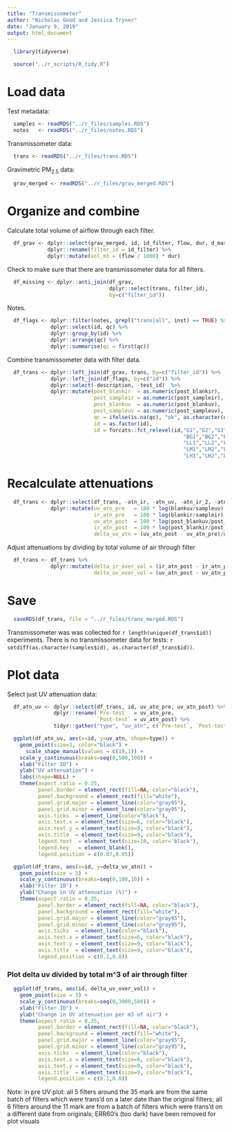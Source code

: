 ```yaml
---
title: "Transmissometer"
author: "Nicholas Good and Jessica Tryner"
date: "January 9, 2019"
output: html_document
---
```


```r
  library(tidyverse)
```

```r
  source("../r_scripts/R_tidy.R")
```

# Load data

Test metadata:

```r
  samples <- readRDS("../r_files/samples.RDS")
  notes   <- readRDS("../r_files/notes.RDS")
```

Transmissometer data:

```r
  trans <- readRDS("../r_files/trans.RDS")
```

Gravimetric PM~2.5~ data:

```r
  grav_merged <- readRDS("../r_files/grav_merged.RDS")
```

# Organize and combine

Calculate total volume of airflow through each filter. 

```r
  df_grav <- dplyr::select(grav_merged, id, id_filter, flow, dur, d_mass) %>%
             dplyr::rename(filter_id = id_filter) %>%
             dplyr::mutate(vol_m3 = (flow / 1000) * dur)
```

Check to make sure that there are transmissometer data for all filters.

```r
  df_missing <- dplyr::anti_join(df_grav, 
                                 dplyr::select(trans, filter_id),
                                 by=c("filter_id"))
```

Notes.

```r
  df_flags <- dplyr::filter(notes, grepl("trans|all", inst) == TRUE) %>%
              dplyr::select(id, qc) %>%
              dplyr::group_by(id) %>%
              dplyr::arrange(qc) %>%
              dplyr::summarise(qc = first(qc))
```

Combine transmissometer data with filter data.

```r
  df_trans <- dplyr::left_join(df_grav, trans, by=c("filter_id")) %>%
              dplyr::left_join(df_flags, by=c("id")) %>%
              dplyr::select(-description, -test_id)  %>%
              dplyr::mutate(post_blankir  = as.numeric(post_blankir),
                            post_sampleir = as.numeric(post_sampleir),
                            post_blankuv  = as.numeric(post_blankuv),
                            post_sampleuv = as.numeric(post_sampleuv),
                            qc = ifelse(is.na(qc), "ok", as.character(qc)),
                            id = as.factor(id),
                            id = forcats::fct_relevel(id,"G1","G2","G3","G4","G5","G6","G7","G8",
                                                         "BG1","BG2","BG3","BG4","BG5","BG6","BG7","BG8",
                                                         "LL1","LL2","LL3","LL4","FL1","FL2","FL3","FL4",
                                                         "LM1","LM2","LM3","LM4","FM1","FM2","FM3","FM4",
                                                         "LH1","LH2","LH3","LH4","FH1","FH2","FH3","FH4"))
```

# Recalculate attenuations

```r
  df_trans <- dplyr::select(df_trans, -atn_ir, -atn_uv, -atn_ir_2, -atn_uv_2) %>%
              dplyr::mutate(uv_atn_pre   = 100 * log(blankuv/sampleuv),
                            ir_atn_pre   = 100 * log(blankir/sampleir),
                            uv_atn_post  = 100 * log(post_blankuv/post_sampleuv),
                            ir_atn_post  = 100 * log(post_blankir/post_sampleir),
                            delta_uv_atn = (uv_atn_post - uv_atn_pre)/uv_atn_pre)
```

Adjust attenuations by dividing by total volume of air through filter

```r
  df_trans <- df_trans %>%
              dplyr::mutate(delta_ir_over_vol = (ir_atn_post - ir_atn_pre) / vol_m3,
                            delta_uv_over_vol = (uv_atn_post - uv_atn_pre) / vol_m3)
```

# Save

```r
  saveRDS(df_trans, file = "../r_files/trans_merged.RDS")
```

Transmissometer was was collected for `r length(unique(df_trans$id))` experiments. There is no transmissometer data for tests: `r setdiff(as.character(samples$id), as.character(df_trans$id))`.

# Plot data

Select just UV attenuation data: 

```r
  df_atn_uv <- dplyr::select(df_trans, id, uv_atn_pre, uv_atn_post) %>%
               dplyr::rename(`Pre-test`  = uv_atn_pre,
                             `Post-test` = uv_atn_post) %>%
               tidyr::gather("type", "uv_atn", c(`Pre-test`, `Post-test`)) 
```

```r

  ggplot(df_atn_uv, aes(x=id, y=uv_atn, shape=type)) +
    geom_point(size=3, color="black") +
      scale_shape_manual(values = c(19,1)) +
    scale_y_continuous(breaks=seq(0,500,100)) + 
    xlab("Filter ID") + 
    ylab("UV attenuation") + 
    labs(shape=NULL) + 
    theme(aspect.ratio = 0.35,
          panel.border = element_rect(fill=NA, color="black"),
          panel.background = element_rect(fill="white"),
          panel.grid.major = element_line(color="gray95"),
          panel.grid.minor = element_line(color="gray95"),
          axis.ticks  = element_line(color="black"),
          axis.text.x = element_text(size=6, color="black"),
          axis.text.y = element_text(size=9, color="black"),
          axis.title  = element_text(size=9, color="black"),
          legend.text  = element_text(size=10, color='black'),
          legend.key   = element_blank(),
          legend.position = c(0.07,0.85))
```

```r

  ggplot(df_trans, aes(x=id, y=delta_uv_atn)) +
    geom_point(size = 3) +
    scale_y_continuous(breaks=seq(0,100,10)) + 
    xlab("Filter ID") + 
    ylab("Change in UV attenuation (%)") +
    theme(aspect.ratio = 0.35,
          panel.border = element_rect(fill=NA, color="black"),
          panel.background = element_rect(fill="white"),
          panel.grid.major = element_line(color="gray95"),
          panel.grid.minor = element_line(color="gray95"),
          axis.ticks  = element_line(color="black"),
          axis.text.x = element_text(size=6, color="black"),
          axis.text.y = element_text(size=9, color="black"),
          axis.title  = element_text(size=9, color="black"),
          legend.position = c(0.1,0.8))
```

### Plot delta uv divided by total m^3 of air through filter

```r

  ggplot(df_trans, aes(id, delta_uv_over_vol)) +
    geom_point(size = 3) +
    scale_y_continuous(breaks=seq(0,3000,500)) + 
    xlab("Filter ID") + 
    ylab("Change in UV attenuation per m3 of air") +
    theme(aspect.ratio = 0.35,
          panel.border = element_rect(fill=NA, color="black"),
          panel.background = element_rect(fill="white"),
          panel.grid.major = element_line(color="gray95"),
          panel.grid.minor = element_line(color="gray95"),
          axis.ticks  = element_line(color="black"),
          axis.text.x = element_text(size=6, color="black"),
          axis.text.y = element_text(size=9, color="black"),
          axis.title  = element_text(size=9, color="black"),
          legend.position = c(0.1,0.8))
```

Note: in pre UV plot: all 5 filters around the 35 mark are from the same batch of filters which were trans'd on a later date than the original filters; all 6 filters around the 11 mark are from a batch of filters which were trans'd on a different date from originals; ERR60's (too dark) have been removed for plot visuals
